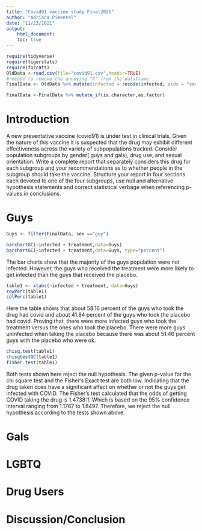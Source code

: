 ```yaml
---
title: "Covid91 vaccine study Final2021"
author: "Adriana Pimentel"
date: "11/23/2021"
output: 
    html_document:
    toc: true
---
```


```r
require(tidyverse)
require(tigerstats)
require(forcats)
OldData <-read.csv(file="covid91.csv",header=TRUE)
#recode to remove the annoying "X" from the dataframe
FinalData <- OldData %>% mutate(infected = recode(infected, aids = "covid", none = "OK" )) %>% select(-one_of("X"))

FinalData <-FinalData %>% mutate_if(is.character,as.factor)
```

# Introduction

A new  preventative vaccine (covid91) is under test in clinical trials. Given the nature of this vaccine it is suspected that the drug may exhibit different effectiveness across the variety of subpopulations tracked. Consider population subgroups by gender( guys and gals), drug use, and sexual orientation. Write a complete report that separately considers this drug for each subgroup and your recommendations as to whether people in the subgroup should take the vaccine. Structure your report in four sections each devoted to one of the four subgroups, use null and alternative hypothesis statements and correct statistical verbage when referencing p-values in conclusions.

# Guys

```r
Guys <- filter(FinalData, sex =="guy")
```

```r
barchartGC(~infected + treatment,data=Guys)
barchartGC(~infected + treatment,data=Guys, type="percent")

```

The bar charts show that the majority of the guys population were not infected. However, the guys who received the treatment were more likely to get infected than the guys that received the placebo. 

```r
table1 <- xtabs(~infected + treatment, data=Guys)
rowPerc(table1)
colPerc(table1)
```

Here the table shows that about 58.16 percent of the guys who took the drug had covid and about 41.84 percent of the guys who took the placebo had covid. Proving that, there were more infected guys who took the treatment versus the ones who took the placebo. There were more guys uninfected when taking the placebo because there was about 51.46 percent guys with the placebo who were ok. 


```r
chisq.test(table1)
chisqtestGC(table1)
fisher.test(table1)
```

Both tests shown here reject the null hypothesis. The given p-value for the chi square test and the Fisher's Exact test are both low. Indicating that the drug taken does have a significant affect on whether or not the guys get infected with COVID. The Fisher's test calculated that the odds of getting COVID taking the drug is 1.4738:1. Which is based on the 95% confidence interval ranging from 1.1767 to 1.8497. Therefore, we reject the null hypothesis according to the tests shown above. 




# Gals

# LGBTQ

# Drug Users

# Discussion/Conclusion

